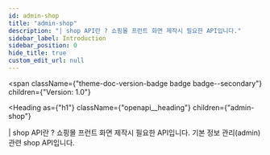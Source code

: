 ```yaml
---
id: admin-shop
title: "admin-shop"
description: "| shop API란 ? 쇼핑몰 프런트 화면 제작시 필요한 API입니다."
sidebar_label: Introduction
sidebar_position: 0
hide_title: true
custom_edit_url: null
---
```



<span
  className={"theme-doc-version-badge badge badge--secondary"}
  children={"Version: 1.0"}
>
</span>

<Heading
  as={"h1"}
  className={"openapi__heading"}
  children={"admin-shop"}
>
</Heading>



| shop API란 ? 쇼핑몰 프런트 화면 제작시 필요한 API입니다.
 기본 정보 관리(admin) 관련 shop API입니다.


      